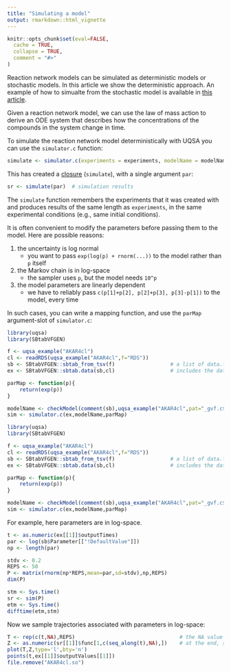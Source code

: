 ```yaml
---
title: "Simulating a model"
output: rmarkdown::html_vignette
---
```


```r
knitr::opts_chunk$set(eval=FALSE,
  cache = TRUE,
  collapse = TRUE,
  comment = "#>"
)
```

Reaction network models can be simulated as deterministic models or stochastic models. In this article we show the deterministic approach. An example of how to simualte from the stochastic model is available in [this article](./simAKAR4stochastic.html).

Given a reaction network model, we can use the law of mass action to derive an ODE system that describes how the concentrations of the compounds in the system change in time.

To simulate the reaction network model deterministically with UQSA you can use the `simulator.c` function:

```r
simulate <- simulator.c(experiments = experiments, modelName = modelName, parMap = identity)
```

This has created a [closure](https://en.wikipedia.org/wiki/Closure_(computer_programming)) (`simulate`), with a single argument `par`:

```r
sr <- simulate(par)  # simulation results
```

The `simulate` function remembers the experiments that it was created
with and produces results of the same length as `experiments`, in the same experimental conditions (e.g., same initial conditions).

It is often convenient to modify the parameters before passing them to
the model. Here are possible reasons:

1. the uncertainty is log normal
   - you want to pass `exp(log(p) + rnorm(...))` to the model rather than `p` itself
2. the Markov chain is in log-space
   - the sampler uses `p`, but the model needs `10^p`
3. the model parameters are linearly dependent
   - we have to reliably pass `c(p[1]+p[2], p[2]+p[3], p[3]-p[1])` to the model, every time
   
In such cases, you can write a mapping function, and use the `parMap` argument-slot of `simulator.c`:

```r
library(uqsa)
library(SBtabVFGEN)

f <- uqsa_example("AKAR4cl")
cl <- readRDS(uqsa_example("AKAR4cl",f="RDS"))
sb <- SBtabVFGEN::sbtab_from_tsv(f)                  # a list of data.frames
ex <- SBtabVFGEN::sbtab.data(sb,cl)                  # includes the data

parMap <- function(p){
	return(exp(p))
}

modelName <- checkModel(comment(sb),uqsa_example("AKAR4cl",pat="_gvf.c$"))
sim <- simulator.c(ex,modelName,parMap)
```

```r
library(uqsa)
library(SBtabVFGEN)

f <- uqsa_example("AKAR4cl")
cl <- readRDS(uqsa_example("AKAR4cl",f="RDS"))
sb <- SBtabVFGEN::sbtab_from_tsv(f)                  # a list of data.frames
ex <- SBtabVFGEN::sbtab.data(sb,cl)                  # includes the data

parMap <- function(p){
	return(exp(p))
}

modelName <- checkModel(comment(sb),uqsa_example("AKAR4cl",pat="_gvf.c$"))
sim <- simulator.c(ex,modelName,parMap)
```

For example, here parameters are in log-space.

```r
t <- as.numeric(ex[[1]]$outputTimes)
par <- log(sb$Parameter[["!DefaultValue"]])
np <- length(par)

stdv <- 0.2
REPS <- 50
P <- matrix(rnorm(np*REPS,mean=par,sd=stdv),np,REPS)
dim(P)

stm <- Sys.time()
sr <- sim(P)
etm <- Sys.time()
difftime(etm,stm)
```

Now we sample trajectories associated with parameters in log-space:

```r
T <- rep(c(t,NA),REPS)                                  # the NA value will break the line
Z <- as.numeric(sr[[1]]$func[1,c(seq_along(t),NA),])    # at the end, so it doesn't loop
plot(T,Z,type='l',bty='n')
points(t,ex[[1]]$outputValues[[1]])
file.remove("AKAR4cl.so")
```
